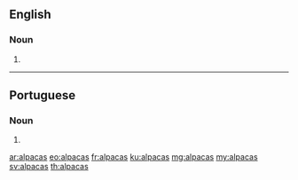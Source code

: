 ==English==

===Noun===
{{head|en|noun plural form}}

# {{plural of|alpaca|lang=en}}

----

==Portuguese==

===Noun===
{{head|pt|plural}} {{g|f}}

# {{plural of|alpaca|lang=pt}}

[[ar:alpacas]]
[[eo:alpacas]]
[[fr:alpacas]]
[[ku:alpacas]]
[[mg:alpacas]]
[[my:alpacas]]
[[sv:alpacas]]
[[th:alpacas]]